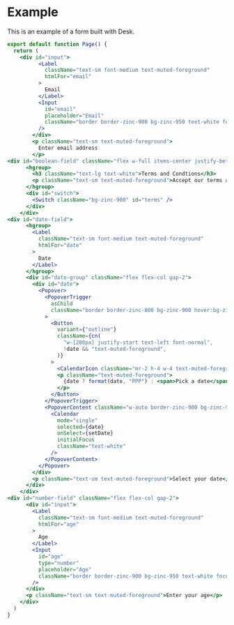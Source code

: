 # Example

This is an example of a form built with Desk.

```jsx copy
export default function Page() {
  return (
    <div id="input">
          <Label
            className="text-sm font-medium text-muted-foreground"
            htmlFor="email"
          >
            Email
          </Label>
          <Input
            id="email"
            placeholder="Email"
            className="border border-zinc-900 bg-zinc-950 text-white focus:ring-offset-gray-600"
          />
        </div>
        <p className="text-sm text-muted-foreground">
          Enter email address
        </p>
<div id="boolean-field" className="flex w-full items-center justify-between rounded-md border border-zinc-900 p-4">
      <hgroup>
        <h3 className="text-lg text-white">Terms and Condtions</h3>
        <p className="text-sm text-muted-foreground">Accept our terms and conditions</p>
      </hgroup>
      <div id="switch">
        <Switch className="bg-zinc-900" id="terms" />
      </div>
    </div>
<div id="date-field">
      <hgroup>
        <Label
          className="text-sm font-medium text-muted-foreground"
          htmlFor="date"
        >
          Date
        </Label>
      </hgroup>
      <div id="date-group" className="flex flex-col gap-2">
        <div id="date">
          <Popover>
            <PopoverTrigger
              asChild
              className="border border-zinc-800 bg-zinc-900 hover:bg-zinc-900/80 hover:text-muted-foreground focus:bg-zinc-900/80"
            >
              <Button
                variant={"outline"}
                className={cn(
                  "w-[280px] justify-start text-left font-normal",
                  !date && "text-muted-foreground",
                )}
              >
                <CalendarIcon className="mr-2 h-4 w-4 text-muted-foreground" />
                <p className="text-muted-foreground">
                  {date ? format(date, "PPP") : <span>Pick a date</span>}
                </p>
              </Button>
            </PopoverTrigger>
            <PopoverContent className="w-auto border-zinc-900 bg-zinc-950 p-0">
              <Calendar
                mode="single"
                selected={date}
                onSelect={setDate}
                initialFocus
                className="text-white"
              />
            </PopoverContent>
          </Popover>
        </div>
        <p className="text-sm text-muted-foreground">Select your date</p>
      </div>
    </div>
<div id="number-field" className="flex flex-col gap-2">
      <div id="input">
        <Label
          className="text-sm font-medium text-muted-foreground"
          htmlFor="age"
        >
          Age
        </Label>
        <Input
          id="age"
          type="number"
          placeholder="Age"
          className="border border-zinc-900 bg-zinc-950 text-white focus:ring-offset-gray-600"
        />
      </div>
      <p className="text-sm text-muted-foreground">Enter your age</p>
    </div>
  )
}
```
